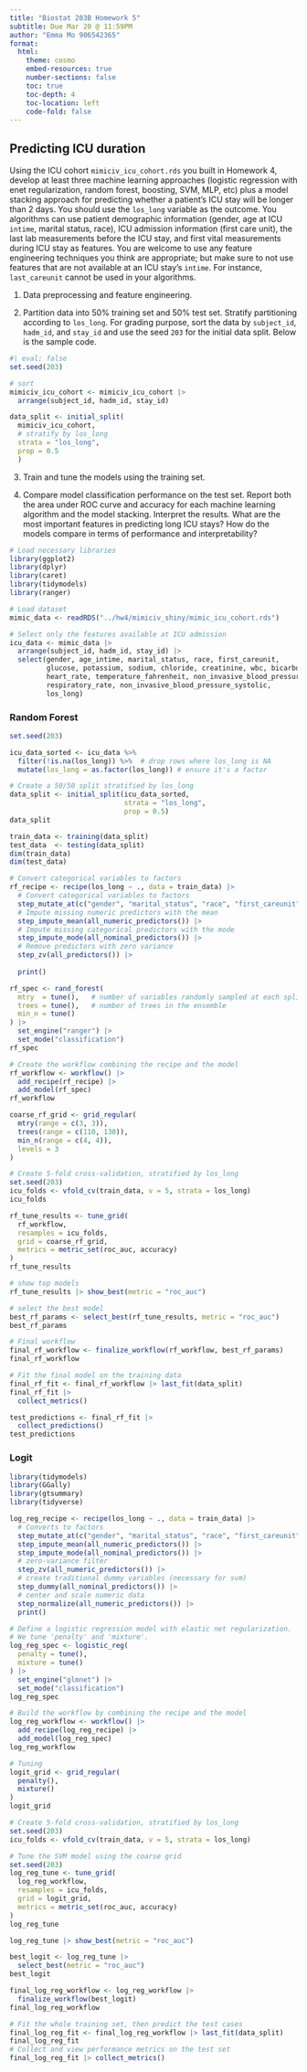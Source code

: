 ```yaml
---
title: "Biostat 203B Homework 5"
subtitle: Due Mar 20 @ 11:59PM
author: "Emma Mo 906542365"
format:
  html:
    theme: cosmo
    embed-resources: true
    number-sections: false
    toc: true
    toc-depth: 4
    toc-location: left
    code-fold: false
---
```


## Predicting ICU duration

Using the ICU cohort `mimiciv_icu_cohort.rds` you built in Homework 4, develop at least three machine learning approaches (logistic regression with enet regularization, random forest, boosting, SVM, MLP, etc) plus a model stacking approach for predicting whether a patient's ICU stay will be longer than 2 days. You should use the `los_long` variable as the outcome. You algorithms can use patient demographic information (gender, age at ICU `intime`, marital status, race), ICU admission information (first care unit), the last lab measurements before the ICU stay, and first vital measurements during ICU stay as features. You are welcome to use any feature engineering techniques you think are appropriate; but make sure to not use features that are not available at an ICU stay's `intime`. For instance, `last_careunit` cannot be used in your algorithms. 

1. Data preprocessing and feature engineering.

2. Partition data into 50% training set and 50% test set. Stratify partitioning according to `los_long`. For grading purpose, sort the data by `subject_id`, `hadm_id`, and `stay_id` and use the seed `203` for the initial data split. Below is the sample code.
```r
#| eval: false
set.seed(203)

# sort
mimiciv_icu_cohort <- mimiciv_icu_cohort |>
  arrange(subject_id, hadm_id, stay_id)

data_split <- initial_split(
  mimiciv_icu_cohort, 
  # stratify by los_long
  strata = "los_long", 
  prop = 0.5
  )
```

3. Train and tune the models using the training set.

4. Compare model classification performance on the test set. Report both the area under ROC curve and accuracy for each machine learning algorithm and the model stacking. Interpret the results. What are the most important features in predicting long ICU stays? How do the models compare in terms of performance and interpretability?


```r
# Load necessary libraries
library(ggplot2)
library(dplyr)
library(caret)
library(tidymodels)
library(ranger)

# Load dataset
mimic_data <- readRDS("../hw4/mimiciv_shiny/mimic_icu_cohort.rds")

# Select only the features available at ICU admission
icu_data <- mimic_data |>
  arrange(subject_id, hadm_id, stay_id) |>
  select(gender, age_intime, marital_status, race, first_careunit,
         glucose, potassium, sodium, chloride, creatinine, wbc, bicarbonate, hematocrit,
         heart_rate, temperature_fahrenheit, non_invasive_blood_pressure_diastolic,
         respiratory_rate, non_invasive_blood_pressure_systolic,
         los_long)
```


### Random Forest

```r
set.seed(203)

icu_data_sorted <- icu_data %>%
  filter(!is.na(los_long)) %>%  # drop rows where los_long is NA
  mutate(los_long = as.factor(los_long)) # ensure it's a factor

# Create a 50/50 split stratified by los_long
data_split <- initial_split(icu_data_sorted, 
                            strata = "los_long",
                            prop = 0.5)
data_split
```


```r
train_data <- training(data_split)
test_data  <- testing(data_split)
dim(train_data)
dim(test_data)
```

```r
# Convert categorical variables to factors
rf_recipe <- recipe(los_long ~ ., data = train_data) |>
  # Convert categorical variables to factors
  step_mutate_at(c("gender", "marital_status", "race", "first_careunit"), fn = as.factor) |>
  # Impute missing numeric predictors with the mean
  step_impute_mean(all_numeric_predictors()) |>
  # Impute missing categorical predictors with the mode
  step_impute_mode(all_nominal_predictors()) |>
  # Remove predictors with zero variance
  step_zv(all_predictors()) |>
  
  print()
```

```r
rf_spec <- rand_forest(
  mtry  = tune(),   # number of variables randomly sampled at each split
  trees = tune(),   # number of trees in the ensemble
  min_n = tune()
) |>
  set_engine("ranger") |>
  set_mode("classification")
rf_spec
```

```r
# Create the workflow combining the recipe and the model
rf_workflow <- workflow() |>
  add_recipe(rf_recipe) |>
  add_model(rf_spec)
rf_workflow
```

```r
coarse_rf_grid <- grid_regular(
  mtry(range = c(3, 3)),
  trees(range = c(110, 130)),
  min_n(range = c(4, 4)),
  levels = 3
)

```

```r
# Create 5-fold cross-validation, stratified by los_long
set.seed(203)
icu_folds <- vfold_cv(train_data, v = 5, strata = los_long)
icu_folds
```

```r
rf_tune_results <- tune_grid(
  rf_workflow,
  resamples = icu_folds,
  grid = coarse_rf_grid,
  metrics = metric_set(roc_auc, accuracy)
)
rf_tune_results
```


```r
# show top models
rf_tune_results |> show_best(metric = "roc_auc")
```

```r
# select the best model
best_rf_params <- select_best(rf_tune_results, metric = "roc_auc")
best_rf_params
```

```r
# Final workflow
final_rf_workflow <- finalize_workflow(rf_workflow, best_rf_params)
final_rf_workflow
```

```r
# Fit the final model on the training data
final_rf_fit <- final_rf_workflow |> last_fit(data_split)
final_rf_fit |> 
  collect_metrics()
```

```r
test_predictions <- final_rf_fit |>
  collect_predictions()
test_predictions
```


### Logit

```r
library(tidymodels)
library(GGally)
library(gtsummary)
library(tidyverse)

log_reg_recipe <- recipe(los_long ~ ., data = train_data) |>
  # Converts to factors
  step_mutate_at(c("gender", "marital_status", "race", "first_careunit"), fn = as.factor) |>
  step_impute_mean(all_numeric_predictors()) |>
  step_impute_mode(all_nominal_predictors()) |>
  # zero-variance filter
  step_zv(all_numeric_predictors()) |>
  # create traditional dummy variables (necessary for svm)
  step_dummy(all_nominal_predictors()) |>
  # center and scale numeric data
  step_normalize(all_numeric_predictors()) |>
  print()
```

```r
# Define a logistic regression model with elastic net regularization.
# We tune 'penalty' and 'mixture'.
log_reg_spec <- logistic_reg(
  penalty = tune(),
  mixture = tune()
) |>
  set_engine("glmnet") |>
  set_mode("classification")
log_reg_spec
```

```r
# Build the workflow by combining the recipe and the model
log_reg_workflow <- workflow() |>
  add_recipe(log_reg_recipe) |>
  add_model(log_reg_spec)
log_reg_workflow
```

```r
# Tuning
logit_grid <- grid_regular(
  penalty(),  
  mixture()   
)
logit_grid
```


```r
# Create 5-fold cross-validation, stratified by los_long
set.seed(203)
icu_folds <- vfold_cv(train_data, v = 5, strata = los_long)
```

```r
# Tune the SVM model using the coarse grid
set.seed(203)
log_reg_tune <- tune_grid(
  log_reg_workflow,
  resamples = icu_folds,
  grid = logit_grid,
  metrics = metric_set(roc_auc, accuracy)
)
log_reg_tune
```


```r
log_reg_tune |> show_best(metric = "roc_auc")
```

```r
best_logit <- log_reg_tune |>
  select_best(metric = "roc_auc")
best_logit
```

```r
final_log_reg_workflow <- log_reg_workflow |>
  finalize_workflow(best_logit)
final_log_reg_workflow
```

```r
# Fit the whole training set, then predict the test cases
final_log_reg_fit <- final_log_reg_workflow |> last_fit(data_split)
final_log_reg_fit
# Collect and view performance metrics on the test set
final_log_reg_fit |> collect_metrics()
```



